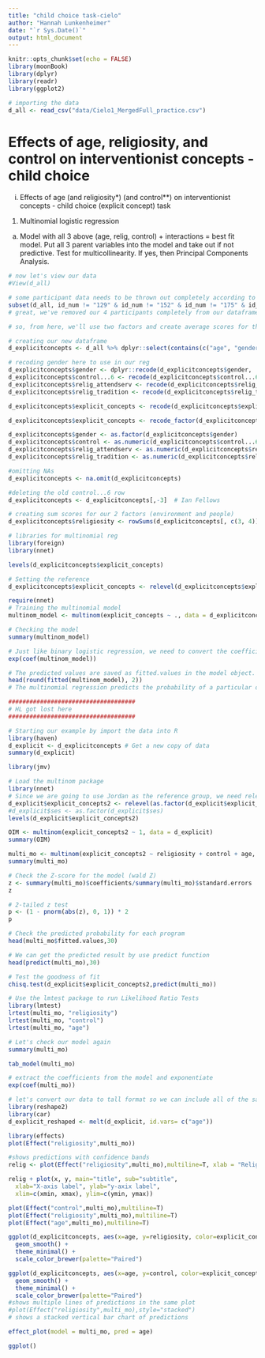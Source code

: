 ```yaml
---
title: "child choice task-cielo"
author: "Hannah Lunkenheimer"
date: "`r Sys.Date()`"
output: html_document
---
```


```r
knitr::opts_chunk$set(echo = FALSE)
library(moonBook)
library(dplyr)
library(readr)
library(ggplot2)

# importing the data
d_all <- read_csv("data/Cielo1_MergedFull_practice.csv")

```

# Effects of age, religiosity, and control on interventionist concepts - child choice

i.	Effects of age (and religiosity*) (and control**) on interventionist concepts - child choice (explicit concept) task

1.	Multinomial logistic regression
a.	Model with all 3 above (age, relig, control) + interactions = best fit model. Put all 3 parent variables into the model and take out if not predictive. Test for multicollinearity. If yes, then Principal Components Analysis.

```r

# now let's view our data
#View(d_all)

# some participant data needs to be thrown out completely according to the red rows in our CSV file, so let's remove those participants completely here (ID 129, 152, 175, and 277)
subset(d_all, id_num != "129" & id_num != "152" & id_num != "175" & id_num != "277")
# great, we've removed our 4 participants completely from our dataframe d_all and now have all of the participants we can use for analyses

```

```r
# so, from here, we'll use two factors and create average scores for them

# creating our new dataframe
d_explicitconcepts <- d_all %>% dplyr::select(contains(c("age", "gender", "control...6", "relig_attendserv", "relig_tradition", "explicit_concepts")))

# recoding gender here to use in our reg
d_explicitconcepts$gender <- dplyr::recode(d_explicitconcepts$gender, 'Male' = 1, 'Female'=2)
d_explicitconcepts$control...6 <- recode(d_explicitconcepts$control...6, 'Really Disagree' = 6, 'Disagree'=5, 'Kind of Disagree' = 4, 'Kind of Agree' = 3, 'Agree' = 2, 'Really Agree' = 1)
d_explicitconcepts$relig_attendserv <- recode(d_explicitconcepts$relig_attendserv, 'Never' = 1, 'Less than once a year'=2, 'A few times a year' = 3, 'A few times a month' = 4, 'A few times a week' = 5, 'Daily' = 6)
d_explicitconcepts$relig_tradition <- recode(d_explicitconcepts$relig_tradition, 'Not at all important' = 1, 'Minimally important'=2, 'Moderately important' = 3, 'Very important' = 4)

d_explicitconcepts$explicit_concepts <- recode(d_explicitconcepts$explicit_concepts, "Jordan, who says God doesn't really make things happen in people's lives." = "Jordan, who says God doesn't really make things happen in people's lives.", "Riley, who says God makes things happen in people's lives, but only at special times." = "Riley, who says God makes things happen in people's lives, but only at special times.", "Riley, who says God makes things happen in people's lives, but only special times." = "Riley, who says God makes things happen in people's lives, but only at special times.", "Sam, who says God makes things happen in people's lives, almost every day." = "Sam, who says God makes things happen in people's lives, almost every day.")

d_explicitconcepts$explicit_concepts <- recode_factor(d_explicitconcepts$explicit_concepts, "Jordan, who says God doesn't really make things happen in people's lives." = "Jordan", "Riley, who says God makes things happen in people's lives, but only at special times." = "Riley", "Riley, who says God makes things happen in people's lives, but only special times" = "Riley", "Sam, who says God makes things happen in people's lives, almost every day." = "Sam")

d_explicitconcepts$gender <- as.factor(d_explicitconcepts$gender)
d_explicitconcepts$control <- as.numeric(d_explicitconcepts$control...6)
d_explicitconcepts$relig_attendserv <- as.numeric(d_explicitconcepts$relig_attendserv)
d_explicitconcepts$relig_tradition <- as.numeric(d_explicitconcepts$relig_tradition)

#omitting NAs
d_explicitconcepts <- na.omit(d_explicitconcepts)

#deleting the old control...6 row
d_explicitconcepts <- d_explicitconcepts[,-3]  # Ian Fellows

# creating sum scores for our 2 factors (environment and people)
d_explicitconcepts$religiosity <- rowSums(d_explicitconcepts[, c(3, 4)]/2)
```

```r
# libraries for multinomial reg
library(foreign)
library(nnet)

levels(d_explicitconcepts$explicit_concepts)

# Setting the reference
d_explicitconcepts$explicit_concepts <- relevel(d_explicitconcepts$explicit_concepts, ref = "Jordan")

require(nnet)
# Training the multinomial model
multinom_model <- multinom(explicit_concepts ~ ., data = d_explicitconcepts)

# Checking the model
summary(multinom_model)

# Just like binary logistic regression, we need to convert the coefficients to odds by taking the exponential of the coefficients.
exp(coef(multinom_model))

# The predicted values are saved as fitted.values in the model object. Let’s see the top 6 observations.
head(round(fitted(multinom_model), 2))
# The multinomial regression predicts the probability of a particular observation to be part of the said level. This is what we are seeing in the above table. Columns represent the classification levels and rows represent the observations.

####################################
# HL got lost here 
####################################

```

```r
# Starting our example by import the data into R
library(haven)
d_explicit <- d_explicitconcepts # Get a new copy of data
summary(d_explicit)

library(jmv)

# Load the multinom package
library(nnet)
# Since we are going to use Jordan as the reference group, we need relevel the group.
d_explicit$explicit_concepts2 <- relevel(as.factor(d_explicit$explicit_concepts), ref = "Jordan")
#d_explicit$ses <- as.factor(d_explicit$ses)
levels(d_explicit$explicit_concepts2)

OIM <- multinom(explicit_concepts2 ~ 1, data = d_explicit)
summary(OIM)

multi_mo <- multinom(explicit_concepts2 ~ religiosity + control + age, data = d_explicit,model=TRUE)
summary(multi_mo)

# Check the Z-score for the model (wald Z)
z <- summary(multi_mo)$coefficients/summary(multi_mo)$standard.errors
z

# 2-tailed z test
p <- (1 - pnorm(abs(z), 0, 1)) * 2
p

# Check the predicted probability for each program
head(multi_mo$fitted.values,30)

# We can get the predicted result by use predict function
head(predict(multi_mo),30)

# Test the goodness of fit
chisq.test(d_explicit$explicit_concepts2,predict(multi_mo))

# Use the lmtest package to run Likelihood Ratio Tests
library(lmtest)
lrtest(multi_mo, "religiosity") 
lrtest(multi_mo, "control") 
lrtest(multi_mo, "age") 

# Let's check our model again
summary(multi_mo)

tab_model(multi_mo)

# extract the coefficients from the model and exponentiate
exp(coef(multi_mo))
```

```r
# let's convert our data to tall format so we can include all of the same plots on the same figure
library(reshape2)
library(car)
d_explicit_reshaped <- melt(d_explicit, id.vars= c("age"))

library(effects)
plot(Effect("religiosity",multi_mo))

#shows predictions with confidence bands
relig <- plot(Effect("religiosity",multi_mo),multiline=T, xlab = "Religiosity", ylab= "Explicit concepts (probability)")

relig + plot(x, y, main="title", sub="subtitle",
  xlab="X-axis label", ylab="y-axix label",
  xlim=c(xmin, xmax), ylim=c(ymin, ymax))

plot(Effect("control",multi_mo),multiline=T)
plot(Effect("religiosity",multi_mo),multiline=T)
plot(Effect("age",multi_mo),multiline=T)

ggplot(d_explicitconcepts, aes(x=age, y=religiosity, color=explicit_concepts)) +
  geom_smooth() +
  theme_minimal() +
  scale_color_brewer(palette="Paired")

ggplot(d_explicitconcepts, aes(x=age, y=control, color=explicit_concepts)) +
  geom_smooth() +
  theme_minimal() +
  scale_color_brewer(palette="Paired")
#shows multiple lines of predictions in the same plot
#plot(Effect("religiosity",multi_mo),style="stacked")
# shows a stacked vertical bar chart of predictions

```

```r
effect_plot(model = multi_mo, pred = age)

ggplot()
```


